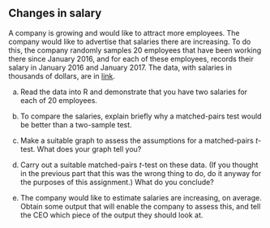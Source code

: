 ## Changes in salary



 A company is growing and would like to attract more
employees. The company would like to advertise that salaries there are
increasing. To do this, the company randomly samples 20 employees that
have been working there since January 2016, and for each of these
employees, records their salary in January 2016 and January 2017. The
data, with salaries in thousands of dollars, are in
[link](http://ritsokiguess.site/datafiles/salaryinc.txt). 



(a) Read the data into R and demonstrate that you have two
salaries for each of 20 employees.


(b) To compare the salaries, explain briefly why a
matched-pairs test would be better than a two-sample test.


(c) Make a suitable graph to assess the assumptions for a
matched-pairs $t$-test. What does your graph tell you?


(d) Carry out a suitable matched-pairs $t$-test on these data. (If you
thought in the previous part that this was the wrong thing to do, do
it anyway for the purposes of this assignment.) What do you conclude?


(e) The company would like to estimate  \emph{how
much} salaries are increasing, on average. Obtain some output that
will enable the company to assess this, and tell the CEO which piece
of the output they should look at.




